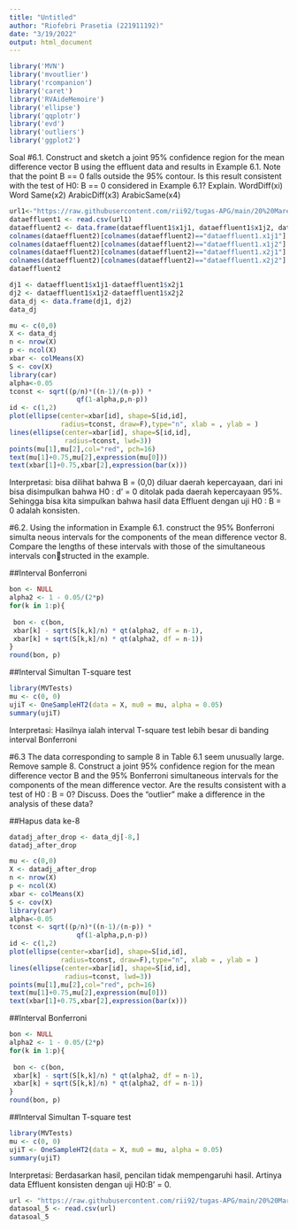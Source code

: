 ```yaml
---
title: "Untitled"
author: "Riofebri Prasetia (221911192)"
date: "3/19/2022"
output: html_document
---
```


```r
library('MVN')
library('mvoutlier')
library('rcompanion')
library('caret')
library('RVAideMemoire')
library('ellipse')
library('qqplotr')
library('evd')
library('outliers')
library('ggplot2')
```

Soal
#6.1.
Construct and sketch a joint 95% confidence region for the mean difference 
vector B using the effluent data and results in Example 6.1. Note that the point 
B == 0 falls outside the 95% contour. Is this result consistent with the test of 
H0: B == 0 considered in Example 6.1? Explain.
WordDiff(xi) Word Same(x2) ArabicDiff(x3) ArabicSame(x4) 

```r
url1<-"https://raw.githubusercontent.com/rii92/tugas-APG/main/20%20Maret%202022/APG_dataNo_6.1.csv"
dataeffluent1 <- read.csv(url1)
dataeffluent2 <- data.frame(dataeffluent1$x1j1, dataeffluent1$x1j2, dataeffluent1$x2j1, dataeffluent1$x2j2)
colnames(dataeffluent2)[colnames(dataeffluent2)=="dataeffluent1.x1j1"] <-"x1j1"
colnames(dataeffluent2)[colnames(dataeffluent2)=="dataeffluent1.x1j2"] <-"x1j2"
colnames(dataeffluent2)[colnames(dataeffluent2)=="dataeffluent1.x2j1"] <-"x2j1"
colnames(dataeffluent2)[colnames(dataeffluent2)=="dataeffluent1.x2j2"] <-"x2j2"
dataeffluent2
```

```r
dj1 <- dataeffluent1$x1j1-dataeffluent1$x2j1
dj2 <- dataeffluent1$x1j2-dataeffluent1$x2j2
data_dj <- data.frame(dj1, dj2)
data_dj
```



```r
mu <- c(0,0)
X <- data_dj
n <- nrow(X)
p <- ncol(X)
xbar <- colMeans(X)
S <- cov(X)
library(car)
alpha<-0.05
tconst <- sqrt((p/n)*((n-1)/(n-p)) *
                 qf(1-alpha,p,n-p))
id <- c(1,2)
plot(ellipse(center=xbar[id], shape=S[id,id],
             radius=tconst, draw=F),type="n", xlab = , ylab = )
lines(ellipse(center=xbar[id], shape=S[id,id],
              radius=tconst, lwd=3))
points(mu[1],mu[2],col="red", pch=16)
text(mu[1]+0.75,mu[2],expression(mu[0]))
text(xbar[1]+0.75,xbar[2],expression(bar(x)))
```
Interpretasi:
bisa dilihat bahwa B = (0,0) diluar daerah kepercayaan, dari ini bisa disimpulkan bahwa H0 : d' = 0 ditolak pada daerah kepercayaan 95%. Sehingga bisa kita simpulkan bahwa hasil data Effluent dengan uji H0 : B = 0 adalah konsisten.


#6.2.
Using the information in Example 6.1. construct the 95% Bonferroni simulta neous intervals for the components of the mean difference vector 8. Compare the lengths of these intervals with those of the simultaneous intervals constructed in the example.

##Interval Bonferroni
```r
bon <- NULL
alpha2 <- 1 - 0.05/(2*p)
for(k in 1:p){
 
 bon <- c(bon,
 xbar[k] - sqrt(S[k,k]/n) * qt(alpha2, df = n-1),
 xbar[k] + sqrt(S[k,k]/n) * qt(alpha2, df = n-1))
}
round(bon, p)
```

##Interval Simultan T-square test
```r
library(MVTests)
mu <- c(0, 0)
ujiT <- OneSampleHT2(data = X, mu0 = mu, alpha = 0.05)
summary(ujiT)
```
Interpretasi:
Hasilnya ialah interval T-square test lebih besar di banding interval Bonferroni

#6.3
The data corresponding to sample 8 in Table 6.1 seem unusually large. Remove 
sample 8. Construct a joint 95% confidence region for the mean difference vector B and the 95% Bonferroni simultaneous intervals for the components of the 
mean difference vector. Are the results consistent with a test of H0 : B = 0? 
Discuss. Does the "outlier" make a difference in the analysis of these data?

##Hapus data ke-8
```r
datadj_after_drop <- data_dj[-8,]
datadj_after_drop
```

```r
mu <- c(0,0)
X <- datadj_after_drop
n <- nrow(X)
p <- ncol(X)
xbar <- colMeans(X)
S <- cov(X)
library(car)
alpha<-0.05
tconst <- sqrt((p/n)*((n-1)/(n-p)) *
                 qf(1-alpha,p,n-p))
id <- c(1,2)
plot(ellipse(center=xbar[id], shape=S[id,id],
             radius=tconst, draw=F),type="n", xlab = , ylab = )
lines(ellipse(center=xbar[id], shape=S[id,id],
              radius=tconst, lwd=3))
points(mu[1],mu[2],col="red", pch=16)
text(mu[1]+0.75,mu[2],expression(mu[0]))
text(xbar[1]+0.75,xbar[2],expression(bar(x)))
```
##Interval Bonferroni
```r
bon <- NULL
alpha2 <- 1 - 0.05/(2*p)
for(k in 1:p){
 
 bon <- c(bon,
 xbar[k] - sqrt(S[k,k]/n) * qt(alpha2, df = n-1),
 xbar[k] + sqrt(S[k,k]/n) * qt(alpha2, df = n-1))
}
round(bon, p)
```

##Interval Simultan T-square test
```r
library(MVTests)
mu <- c(0, 0)
ujiT <- OneSampleHT2(data = X, mu0 = mu, alpha = 0.05)
summary(ujiT)
```

Interpretasi:
Berdasarkan hasil, pencilan tidak mempengaruhi hasil. Artinya data Effluent konsisten dengan uji H0:B' = 0.

```r
url <- "https://raw.githubusercontent.com/rii92/tugas-APG/main/20%20Maret%202022/APG_dataNo_6.17.csv"
datasoal_5 <- read.csv(url)
datasoal_5
```


```r

```